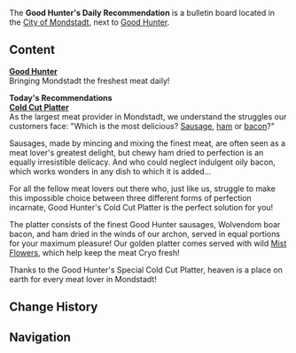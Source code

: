 {{Location Infobox
|image        = Sign Good Hunter's Daily Recommendation.png
|type         = Point of Interest
|type2        = Bulletin Board
|region       = Mondstadt
|area         = Starfell Valley
|subarea      = City of Mondstadt
}}
The '''Good Hunter's Daily Recommendation''' is a bulletin board located in the [[City of Mondstadt]], next to [[Good Hunter]].

==Content==
'''[[Good Hunter]]'''<br />
Bringing Mondstadt the freshest meat daily!

'''Today's Recommendations'''<br />
'''[[Cold Cut Platter]]'''<br />
As the largest meat provider in Mondstadt, we understand the struggles our customers face: "Which is the most delicious? [[Sausage]], [[ham]] or [[bacon]]?"

Sausages, made by mincing and mixing the finest meat, are often seen as a meat lover's greatest delight, but chewy ham dried to perfection is an equally irresistible delicacy. And who could neglect indulgent oily bacon, which works wonders in any dish to which it is added...

For all the fellow meat lovers out there who, just like us, struggle to make this impossible choice between three different forms of perfection incarnate, Good Hunter's Cold Cut Platter is the perfect solution for you!

The platter consists of the finest Good Hunter sausages, Wolvendom boar bacon, and ham dried in the winds of our archon, served in equal portions for your maximum pleasure! Our golden platter comes served with wild [[Mist Flower Corolla|Mist Flowers]], which help keep the meat Cryo fresh!

Thanks to the Good Hunter's Special Cold Cut Platter, heaven is a place on earth for every meat lover in Mondstadt!

==Change History==
{{Change History|1.0}}

==Navigation==
{{PoI Navbox|Mondstadt}}
